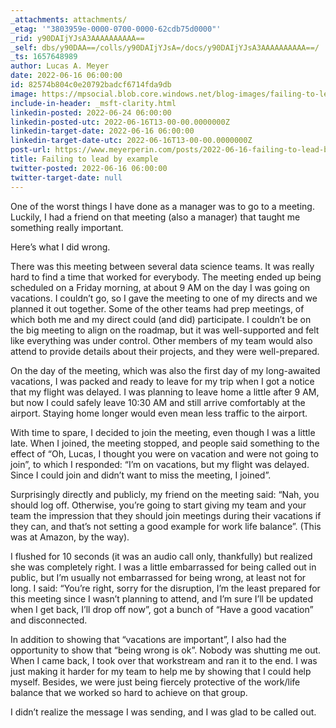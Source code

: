 ```yaml
---
_attachments: attachments/
_etag: '"3803959e-0000-0700-0000-62cdb75d0000"'
_rid: y90DAIjYJsA3AAAAAAAAAA==
_self: dbs/y90DAA==/colls/y90DAIjYJsA=/docs/y90DAIjYJsA3AAAAAAAAAA==/
_ts: 1657648989
author: Lucas A. Meyer
date: 2022-06-16 06:00:00
id: 82574b804c0e20792badcf6714fda9db
image: https://mpsocial.blob.core.windows.net/blog-images/failing-to-lead.jpg
include-in-header: _msft-clarity.html
linkedin-posted: 2022-06-24 06:00:00
linkedin-posted-utc: 2022-06-16T13-00-00.0000000Z
linkedin-target-date: 2022-06-16 06:00:00
linkedin-target-date-utc: 2022-06-16T13-00-00.0000000Z
post-url: https://www.meyerperin.com/posts/2022-06-16-failing-to-lead-by-example.html
title: Failing to lead by example
twitter-posted: 2022-06-16 06:00:00
twitter-target-date: null
---
```


One of the worst things I have done as a manager was to go to a meeting. Luckily, I had a friend on that meeting (also a manager) that taught me something really important.

Here's what I did wrong.

There was this meeting between several data science teams. It was really hard to find a time that worked for everybody. The meeting ended up being scheduled on a Friday morning, at about 9 AM on the day I was going on vacations. I couldn't go, so I gave the meeting to one of my directs and we planned it out together. Some of the other teams had prep meetings, of which both me and my direct could (and did) participate. I couldn't be on the big meeting to align on the roadmap, but it was well-supported and felt like everything was under control. Other members of my team would also attend to provide details about their projects, and they were well-prepared.

On the day of the meeting, which was also the first day of my long-awaited vacations, I was packed and ready to leave for my trip when I got a notice that my flight was delayed. I was planning to leave home a little after 9 AM, but now I could safely leave 10:30 AM and still arrive comfortably at the airport. Staying home longer would even mean less traffic to the airport.

With time to spare, I decided to join the meeting, even though I was a little late. When I joined, the meeting stopped, and people said something to the effect of "Oh, Lucas, I thought you were on vacation and were not going to join", to which I responded: "I'm on vacations, but my flight was delayed. Since I could join and didn't want to miss the meeting, I joined".

Surprisingly directly and publicly, my friend on the meeting said: "Nah, you should log off. Otherwise, you're going to start giving my team and your team the impression that they should join meetings during their vacations if they can, and that's not setting a good example for work life balance". (This was at Amazon, by the way).

I flushed for 10 seconds (it was an audio call only, thankfully) but realized she was completely right. I was a little embarrassed for being called out in public, but I'm usually not embarrassed for being wrong, at least not for long. I said: "You're right, sorry for the disruption, I'm the least prepared for this meeting since I wasn't planning to attend, and I'm sure I'll be updated when I get back, I'll drop off now", got a bunch of "Have a good vacation" and disconnected.

In addition to showing that "vacations are important", I also had the opportunity to show that "being wrong is ok". Nobody was shutting me out. When I came back, I took over that workstream and ran it to the end. I was just making it harder for my team to help me by showing that I could help myself. Besides, we were just being fiercely protective of the work/life balance that we worked so hard to achieve on that group.

I didn't realize the message I was sending, and I was glad to be called out.

